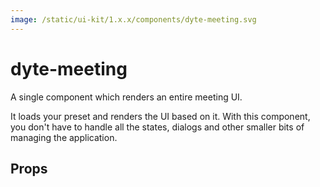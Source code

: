 ```yaml
---
image: /static/ui-kit/1.x.x/components/dyte-meeting.svg
---
```


# dyte-meeting

A single component which renders an entire meeting UI.

It loads your preset and renders the UI based on it. With this component, you
don't have to handle all the states, dialogs and other smaller bits of managing
the application.

## Props

<PropsTable of="dyte-meeting" />
